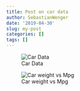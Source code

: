 ```yaml
---
title: Post on car data
author: SebastianWenger
date: '2019-04-30'
slug: my-post
categories: []
tags: []
---
```



![Car Data](/img/Rplot.png)


![Car weight vs Mpg](/img/Rplot02.png)
